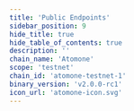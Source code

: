 ```yaml
---
title: 'Public Endpoints'
sidebar_position: 9
hide_title: true
hide_table_of_contents: true
description: ''
chain_name: 'Atomone'
scope: 'testnet'
chain_id: 'atomone-testnet-1'
binary_version: 'v2.0.0-rc1'
icon_url: 'atomone-icon.svg'
---
```



<PageTitle
  iconUrl="img/atomone-icon.svg"
  title="Atomone Public Endpoints"
  chainId="atomone-testnet-1"
  version="v2.0.0-rc1"
/>

<PublicEndpoints
  chainId="atomone-testnet-1"
  primaryRpcUrl="https://atomone-t-rpc.noders.services"
  primaryApiUrl="https://atomone-t-api.noders.services"
  primaryGrpcUrl="atomone-t-grpc.noders.services:443"
  primaryJsonRpcUrl=""
/>